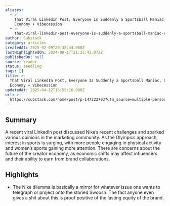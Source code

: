 ```yaml
---
aliases:
  - >-
    That Viral LinkedIn Post, Everyone Is Suddenly a Sportsball Maniac, Creator
    Economy + Vibecession
  - >-
    that-viral-linkedin-post-everyone-is-suddenly-a-sportsball-maniac-creator-economy-+-vibecession
author: Substack
category: articles
createdAt: 2025-02-09T20:38:44.000Z
lastHighlightedOn: 2024-08-17T21:33:42.072Z
publishedOn: null
source: reader
status: seedling
tags: []
title: >-
  That Viral LinkedIn Post, Everyone Is Suddenly a Sportsball Maniac, Creator
  Economy + Vibecession
updatedAt: 2025-04-12T15:55:16.000Z
url: >-
  https://substack.com/home/post/p-147223703?utm_source=multiple-personal-recommendations-email&utm_medium=email&substackHome=true&triedRedirect=true
---
```

## Summary

A recent viral LinkedIn post discussed Nike’s recent challenges and sparked various opinions in the marketing community. As the Olympics approach, interest in sports is surging, with more people engaging in physical activity and women’s sports gaining more attention. There are concerns about the future of the creator economy, as economic shifts may affect influencers and their ability to earn from brand collaborations.

## Highlights

- The Nike dilemma is basically a mirror for whatever issue one wants to telegraph or project onto the storied Swoosh. The fact anyone even gives a shit about this is proof positive of the lasting equity of the brand.
